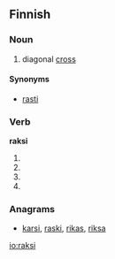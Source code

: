 ==Finnish==

===Noun===
{{fi-noun|raks|type=tuoli}}

# diagonal [[cross]]

====Synonyms====
*[[rasti]]

===Verb===
'''raksi'''

# {{fi-form of|raksia|type=verb|pr=third-person|pl=singular|mood=indicative|tense=past}}
# {{fi-form of|raksia|type=verb|mood=indicative|tense=present connegative}}
# {{fi-form of|raksia|type=verb|pr=second-person|pl=singular|mood=imperative|tense=present}}
# {{fi-form of|raksia|type=verb|pr=second-person|pl=singular|mood=imperative|tense=present connegative}}

===Anagrams===
* [[karsi#Finnish|karsi]], [[raski#Finnish|raski]], [[rikas#Finnish|rikas]], [[riksa#Finnish|riksa]]

[[io:raksi]]